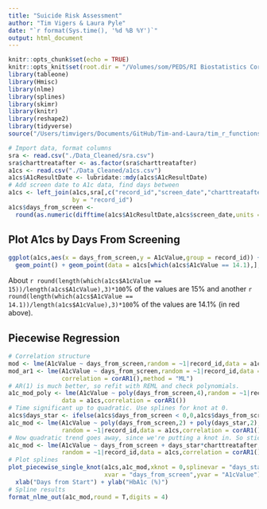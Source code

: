 ```yaml
---
title: "Suicide Risk Assessment"
author: "Tim Vigers & Laura Pyle"
date: "`r format(Sys.time(), '%d %B %Y')`"
output: html_document
---
```


```r
knitr::opts_chunk$set(echo = TRUE)
knitr::opts_knit$set(root.dir = "/Volumes/som/PEDS/RI Biostatistics Core/Shared/Shared Projects/Laura/BDC/Projects/Shideh Majidi/Depression")
library(tableone)
library(Hmisc)
library(nlme)
library(splines)
library(skimr)
library(knitr)
library(reshape2)
library(tidyverse)
source("/Users/timvigers/Documents/GitHub/Tim-and-Laura/tim_r_functions.R")
```

```r
# Import data, format columns
sra <- read.csv("./Data_Cleaned/sra.csv")
sra$charttreatafter <- as.factor(sra$charttreatafter)
a1cs <- read.csv("./Data_Cleaned/a1cs.csv")
a1cs$A1cResultDate <- lubridate::mdy(a1cs$A1cResultDate)
# Add screen date to A1c data, find days between
a1cs <- left_join(a1cs,sra[,c("record_id","screen_date","charttreatafter")],
                  by = "record_id")
a1cs$days_from_screen <- 
  round(as.numeric(difftime(a1cs$A1cResultDate,a1cs$screen_date,units = "days")))
```

## Plot A1cs by Days From Screening

```r
ggplot(a1cs,aes(x = days_from_screen,y = A1cValue,group = record_id)) + theme_bw() +
  geom_point() + geom_point(data = a1cs[which(a1cs$A1cValue == 14.1),],color = "red")
```

About `r round(length(which(a1cs$A1cValue == 15))/length(a1cs$A1cValue),3)*100`% of the values are 15% and another `r round(length(which(a1cs$A1cValue == 14.1))/length(a1cs$A1cValue),3)*100`% of the values are 14.1% (in red above).

## Piecewise Regression

```r
# Correlation structure
mod <- lme(A1cValue ~ days_from_screen,random = ~1|record_id,data = a1cs,method = "ML")
mod_ar1 <- lme(A1cValue ~ days_from_screen,random = ~1|record_id,data = a1cs,
               correlation = corAR1(),method = "ML")
# AR(1) is much better, so refit with REML and check polynomials. 
a1c_mod_poly <- lme(A1cValue ~ poly(days_from_screen,4),random = ~1|record_id,
               data = a1cs,correlation = corAR1())
# Time significant up to quadratic. Use splines for knot at 0.
a1cs$days_star <- ifelse(a1cs$days_from_screen < 0,0,a1cs$days_from_screen)
a1c_mod <- lme(A1cValue ~ poly(days_from_screen,2) + poly(days_star,2),
               random = ~1|record_id,data = a1cs,correlation = corAR1())
# Now quadratic trend goes away, since we're putting a knot in. So stick with linear.
a1c_mod <- lme(A1cValue ~ days_from_screen + days_star*charttreatafter,
               random = ~1|record_id,data = a1cs,correlation = corAR1())
# Plot splines
plot_piecewise_single_knot(a1cs,a1c_mod,xknot = 0,splinevar = "days_star",
                           xvar = "days_from_screen",yvar = "A1cValue") + 
  xlab("Days from Start") + ylab("HbA1c (%)")
# Spline results
format_nlme_out(a1c_mod,round = T,digits = 4)
```
